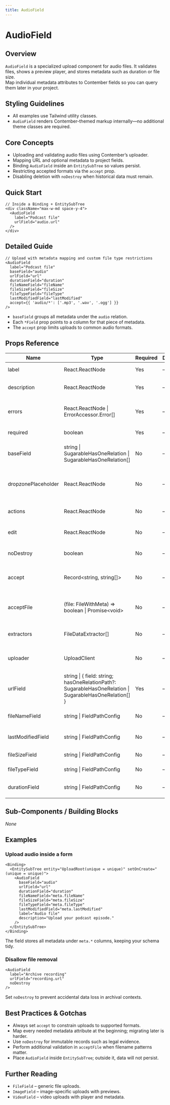 ```yaml
---
title: AudioField
---
```


<!-- Edited by human: false -->
<!-- Examples count: 5 -->
<!-- Source examples: 2 -->
<!-- Playground examples: 1 -->
<!-- External examples: 2 -->
<!-- Import examples: 3 -->

# AudioField

## Overview
`AudioField` is a specialized upload component for audio files. It validates files, shows a preview player, and stores metadata such as duration or file size.  
Map individual metadata attributes to Contember fields so you can query them later in your project.

## Styling Guidelines
* All examples use Tailwind utility classes.  
* `AudioField` renders Contember-themed markup internally—no additional theme classes are required.

## Core Concepts
* Uploading and validating audio files using Contember’s uploader.
* Mapping URL and optional metadata to project fields.
* Binding `AudioField` inside an `EntitySubTree` so values persist.
* Restricting accepted formats via the `accept` prop.
* Disabling deletion with `noDestroy` when historical data must remain.

## Quick Start
```tsx
// Inside a Binding + EntitySubTree
<div className="max-w-md space-y-4">
  <AudioField
    label="Podcast file"
    urlField="audio.url"
  />
</div>
```

## Detailed Guide
```tsx
// Upload with metadata mapping and custom file type restrictions
<AudioField
  label="Podcast file"
  baseField="audio"
  urlField="url"
  durationField="duration"
  fileNameField="fileName"
  fileSizeField="fileSize"
  fileTypeField="fileType"
  lastModifiedField="lastModified"
  accept={{ 'audio/*': ['.mp3', '.wav', '.ogg'] }}
/>
```
* `baseField` groups all metadata under the `audio` relation.  
* Each `*Field` prop points to a column for that piece of metadata.  
* The `accept` prop limits uploads to common audio formats.

## Props Reference
| Name | Type | Required | Default | Description |
|------|------|----------|---------|-------------|
| label | React.ReactNode | Yes | – | Visible field label. |
| description | React.ReactNode | Yes | – | Helper text shown below the field. |
| errors | React.ReactNode \| ErrorAccessor.Error[] | Yes | – | Validation errors coming from Contember. |
| required | boolean | Yes | – | Marks the field as mandatory. |
| baseField | string \| SugarableHasOneRelation \| SugarableHasOneRelation[] | No | – | Relation path that groups file and metadata columns. |
| dropzonePlaceholder | React.ReactNode | No | – | Custom JSX rendered inside the dropzone before a file is selected. |
| actions | React.ReactNode | No | – | Custom action buttons (e.g. “Replace”). |
| edit | React.ReactNode | No | – | JSX rendered while editing (e.g. trimming). |
| noDestroy | boolean | No | – | Disables file removal capability. |
| accept | Record&lt;string, string[]&gt; | No | – | Maps MIME types to allowed extensions. |
| acceptFile | (file: FileWithMeta) ⇒ boolean \| Promise&lt;void&gt; | No | – | Advanced validation callback; throw `RejectFileError` to reject. |
| extractors | FileDataExtractor[] | No | – | Custom extractors for metadata. |
| uploader | UploadClient | No | – | Override the default Contember upload client. |
| urlField | string \| { field: string; hasOneRelationPath?: SugarableHasOneRelation \| SugarableHasOneRelation[] } | Yes | – | Field that stores the uploaded file URL. |
| fileNameField | string \| FieldPathConfig | No | – | Field for the original file name. |
| lastModifiedField | string \| FieldPathConfig | No | – | Field for the last modified timestamp. |
| fileSizeField | string \| FieldPathConfig | No | – | Field for file size in bytes. |
| fileTypeField | string \| FieldPathConfig | No | – | Field for file MIME type. |
| durationField | string \| FieldPathConfig | No | – | Field for audio duration in seconds. |

## Sub-Components / Building Blocks
_None_

## Examples

### Upload audio inside a form
```tsx
<Binding>
  <EntitySubTree entity="UploadRoot(unique = unique)" setOnCreate="(unique = unique)">
    <AudioField
      baseField="audio"
      urlField="url"
      durationField="duration"
      fileNameField="meta.fileName"
      fileSizeField="meta.fileSize"
      fileTypeField="meta.fileType"
      lastModifiedField="meta.lastModified"
      label="Audio file"
      description="Upload your podcast episode."
    />
  </EntitySubTree>
</Binding>
```
The field stores all metadata under `meta.*` columns, keeping your schema tidy.

### Disallow file removal
```tsx
<AudioField
  label="Archive recording"
  urlField="recording.url"
  noDestroy
/>
```
Set `noDestroy` to prevent accidental data loss in archival contexts.

## Best Practices & Gotchas
* Always set `accept` to constrain uploads to supported formats.  
* Map every needed metadata attribute at the beginning; migrating later is harder.  
* Use `noDestroy` for immutable records such as legal evidence.  
* Perform additional validation in `acceptFile` when filename patterns matter.  
* Place `AudioField` inside `EntitySubTree`; outside it, data will not persist.

## Further Reading
* `FileField` – generic file uploads.  
* `ImageField` – image-specific uploads with previews.  
* `VideoField` – video uploads with player and metadata.

<!-- End of Generated Documentation -->